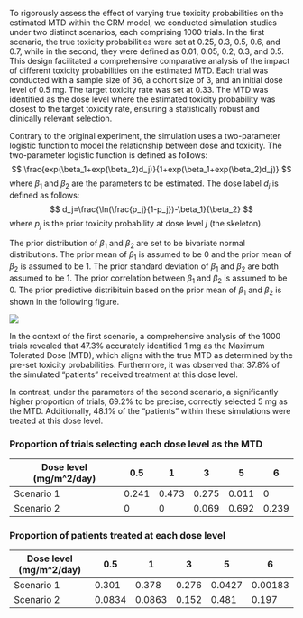 
To rigorously assess the effect of varying true toxicity probabilities on the estimated MTD within the CRM model, we conducted simulation studies under two distinct scenarios, each comprising 1000 trials.
In the first scenario, the true toxicity probabilities were set at 0.25, 0.3, 0.5, 0.6, and 0.7, while in the second, they were defined as 0.01, 0.05, 0.2, 0.3, and 0.5. This design facilitated a comprehensive comparative analysis of the impact of different toxicity probabilities on the estimated MTD.
Each trial was conducted with a sample size of 36, a cohort size of 3, and an initial dose level of 0.5 mg. The target toxicity rate was set at 0.33. The MTD was identified as the dose level where the estimated toxicity probability was closest to the target toxicity rate, ensuring a statistically robust and clinically relevant selection.


Contrary to the original experiment, the simulation uses a two-parameter logistic function to model the relationship between dose and toxicity. The two-parameter logistic function is defined as follows:
$$
\frac{exp(\beta_1+exp(\beta_2)d_j)}{1+exp(\beta_1+exp(\beta_2)d_j)}
$$
where $\beta_1$ and $\beta_2$ are the parameters to be estimated. The dose label $d_j$ is defined as follows:
$$
d_j=\frac{\ln(\frac{p_j}{1-p_j})-\beta_1}{\beta_2}
$$
where $p_j$ is the prior toxicity probability at dose level $j$ (the skeleton).

The prior distribution of $\beta_1$ and $\beta_2$ are set to be bivariate normal distributions. The prior mean of $\beta_1$ is assumed to be 0 and the prior mean of $\beta_2$ is assumed to be 1. 
The prior standard deviation of $\beta_1$ and $\beta_2$ are both assumed to be 1. The prior correlation between $\beta_1$ and $\beta_2$ is assumed to be 0. The prior predictive distribituin based on the prior mean of $\beta_1$ and $\beta_2$ is shown in the following figure.

![](prior.png)

In the context of the first scenario, a comprehensive analysis of the 1000 trials revealed that 47.3% accurately identified 1 mg as the Maximum Tolerated Dose (MTD), which aligns with the true MTD as determined by the pre-set toxicity probabilities. Furthermore, it was observed that 37.8% of the simulated "patients" received treatment at this dose level.

In contrast, under the parameters of the second scenario, a significantly higher proportion of trials, 69.2% to be precise, correctly selected 5 mg as the MTD. Additionally, 48.1% of the "patients" within these simulations were treated at this dose level.

### Proportion of trials selecting each dose level as the MTD
| Dose level (mg/m^2/day) | 0.5 | 1 | 3 | 5 | 6 |
|----------|----------|----------|----------|----------|----------|
| Scenario 1    | 0.241 | 0.473 | 0.275 | 0.011 | 0 |
| Scenario 2    | 0| 0| 0.069 | 0.692 | 0.239 |

### Proportion of patients treated at each dose level
| Dose level (mg/m^2/day) | 0.5 | 1 | 3 | 5 | 6 |
|----------|----------|----------|----------|----------|----------|
| Scenario 1    | 0.301 | 0.378 | 0.276 | 0.0427 | 0.00183 |
| Scenario 2    | 0.0834 | 0.0863 | 0.152 | 0.481 | 0.197 |